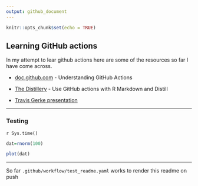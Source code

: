 ```yaml
---
output: github_document
---
```


```r
knitr::opts_chunk$set(echo = TRUE)
```

## Learning GitHub actions

In my attempt to lear github actions here are some of the resources so far I have come across. 

* [doc.github.com](https://docs.github.com/en/actions/learn-github-actions/understanding-github-actions#viewing-the-jobs-activity) - Understanding GitHub Actions


* [The Distillery](https://distillery.rbind.io/posts/2021-03-18-use-github-actions-with-r-markdown-and-distill/) - Use GitHub actions with R Markdown and Distill

* [Travis Gerke presentation](https://tgerke.github.io/github-actions-with-r/#1)

***
### Testing

`r Sys.time()`

```r
dat=rnorm(100)

plot(dat)

```




***

So far `.github/workflow/test_readme.yaml` works to render this readme on push